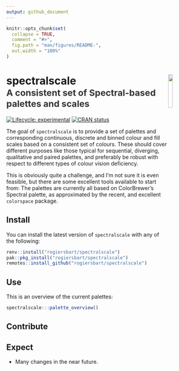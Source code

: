 ```yaml
---
output: github_document
---
```


<!-- README.md is generated from README.Rmd. Please edit that file -->

```r
knitr::opts_chunk$set(
  collapse = TRUE,
  comment = "#>",
  fig.path = "man/figures/README-",
  out.width = "100%"
)
```

# spectralscale<img src="man/figures/logo.png" align="right" width="15%"/><br><small><font color="#333333">A consistent set of Spectral-based palettes and scales</font></small>

<!-- badges: start -->
[![Lifecycle: experimental](https://img.shields.io/badge/lifecycle-experimental-orange.svg)](https://www.tidyverse.org/lifecycle/#experimental)
[![CRAN status](https://www.r-pkg.org/badges/version/spectralscale)](https://CRAN.R-project.org/package=spectralscale)
<!-- badges: end -->

The goal of `spectralscale` is to provide a set of palettes and corresponding 
continuous, discrete and binned colour and fill scales based on a consistent 
set of colours. These should cover different purposes like those typical for
sequential, diverging, qualitative and paired palettes, and preferably be robust
with respect to different types of colour vision deficiency.

This is obviously quite a challenge, and I'm not sure it is even feasible, but
there are some excellent tools available to start from: The palettes are
currently all based on ColorBrewer's Spectral palette, as approximated by the 
recent, and excellent `colorspace` package.

## Install

You can install the latest version of `spectralscale` with any of the following:

``` r
renv::install("rogiersbart/spectralscale")
pak::pkg_install("rogiersbart/spectralscale")
remotes::install_github("rogiersbart/spectralscale")
```

## Use

This is an overview of the current palettes:

```r
spectralscale:::palette_overview()
```

## Contribute

## Expect

- Many changes in the near future.

